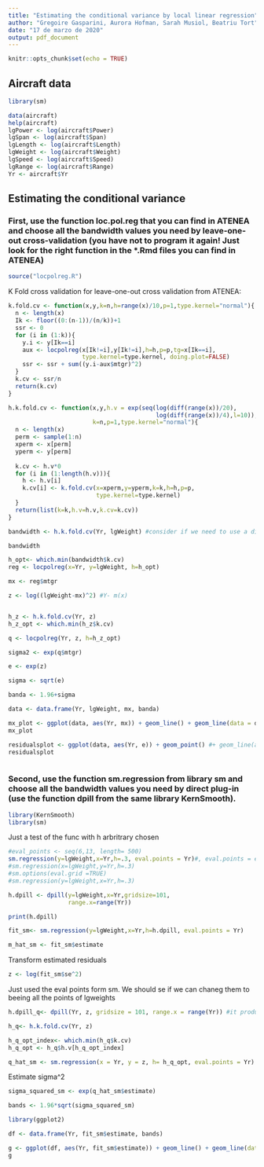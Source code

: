 ```yaml
---
title: "Estimating the conditional variance by local linear regression"
author: "Gregoire Gasparini, Aurora Hofman, Sarah Musiol, Beatriu Tort"
date: "17 de marzo de 2020"
output: pdf_document
---
```


```r
knitr::opts_chunk$set(echo = TRUE)
```

## Aircraft data
```r
library(sm)

data(aircraft)
help(aircraft)
lgPower <- log(aircraft$Power)
lgSpan <- log(aircraft$Span)
lgLength <- log(aircraft$Length)
lgWeight <- log(aircraft$Weight)
lgSpeed <- log(aircraft$Speed)
lgRange <- log(aircraft$Range)
Yr <- aircraft$Yr
```


## Estimating the conditional variance

### First, use the function loc.pol.reg that you can find in ATENEA and choose all the bandwidth values you need by leave-one-out cross-validation (you have not to program it again! Just look for the right function in the *.Rmd files you can find in ATENEA)

```r
source("locpolreg.R")
```

K Fold cross validation for leave-one-out cross validation from ATENEA:
```r
k.fold.cv <- function(x,y,k=n,h=range(x)/10,p=1,type.kernel="normal"){
  n <- length(x)
  Ik <- floor((0:(n-1))/(n/k))+1
  ssr <- 0
  for (i in (1:k)){
    y.i <- y[Ik==i]
    aux <- locpolreg(x[Ik!=i],y[Ik!=i],h=h,p=p,tg=x[Ik==i],
                     type.kernel=type.kernel, doing.plot=FALSE)
    ssr <- ssr + sum((y.i-aux$mtgr)^2)
  }
  k.cv <- ssr/n
  return(k.cv)
}

h.k.fold.cv <- function(x,y,h.v = exp(seq(log(diff(range(x))/20),
                                          log(diff(range(x))/4),l=10)), 
                        k=n,p=1,type.kernel="normal"){
  n <- length(x)
  perm <- sample(1:n)
  xperm <- x[perm]
  yperm <- y[perm]
  
  k.cv <- h.v*0
  for (i in (1:length(h.v))){
    h <- h.v[i]
    k.cv[i] <- k.fold.cv(x=xperm,y=yperm,k=k,h=h,p=p,
                         type.kernel=type.kernel)
  }
  return(list(k=k,h.v=h.v,k.cv=k.cv))
}

bandwidth <- h.k.fold.cv(Yr, lgWeight) #consider if we need to use a different vector for h.v

bandwidth

```

```r
h_opt<- which.min(bandwidth$k.cv)
reg <- locpolreg(x=Yr, y=lgWeight, h=h_opt) 

mx <- reg$mtgr

z <- log((lgWeight-mx)^2) #Y- m(x)



```

```r
h_z <- h.k.fold.cv(Yr, z) 
h_z_opt <- which.min(h_z$k.cv)

q <- locpolreg(Yr, z, h=h_z_opt)

sigma2 <- exp(q$mtgr)
```

```r

e <- exp(z)

sigma <- sqrt(e)

banda <- 1.96+sigma

data <- data.frame(Yr, lgWeight, mx, banda)

mx_plot <- ggplot(data, aes(Yr, mx)) + geom_line() + geom_line(data = data, aes(Yr, mx+ bands), colour = 'red', linetype = "dashed")+ geom_line(data = data, aes(Yr, mx- bands), colour = 'red', linetype = "dashed") #+ geom_point(data = data, aes(Yr, lgWeight))
mx_plot

residualsplot <- ggplot(data, aes(Yr, e)) + geom_point() #+ geom_line(aes(Yr, e)) 
residualsplot



```


### Second, use the function sm.regression from library sm and choose all the bandwidth values you need by direct plug-in (use the function dpill from the same library KernSmooth).

```r
library(KernSmooth)
library(sm)

```

Just a test of the func with h arbritrary chosen
```r

#eval_points <- seq(6,13, length= 500)
sm.regression(y=lgWeight,x=Yr,h=.3, eval.points = Yr)#, eval.points = eval_points)
#sm.regression(x=lgWeight,y=Yr,h=.3)
#sm.options(eval.grid =TRUE)
#sm.regression(y=lgWeight,x=Yr,h=.3)

```

```r
h.dpill <- dpill(y=lgWeight,x=Yr,gridsize=101,
                 range.x=range(Yr))

print(h.dpill)
```
```r
fit_sm<- sm.regression(y=lgWeight,x=Yr,h=h.dpill, eval.points = Yr)
```

```r
m_hat_sm <- fit_sm$estimate
```

Transform estimated residuals
```r
z <- log(fit_sm$se^2)

```

Just used the eval points form sm. We should se if we can chaneg them to beeing all the points of lgweights
```r


h.dpill_q<- dpill(Yr, z, gridsize = 101, range.x = range(Yr)) #it produces a Nan value!!!!!! I dont know why

h_q<- h.k.fold.cv(Yr, z) 

h_q_opt_index<- which.min(h_q$k.cv)
h_q_opt <- h_q$h.v[h_q_opt_index]

q_hat_sm <- sm.regression(x = Yr, y = z, h= h_q_opt, eval.points = Yr)


```
Estimate sigma^2
```r
sigma_squared_sm <- exp(q_hat_sm$estimate)
```

```r
bands <- 1.96*sqrt(sigma_squared_sm)
```

```r
library(ggplot2)

df <- data.frame(Yr, fit_sm$estimate, bands)

g <- ggplot(df, aes(Yr, fit_sm$estimate)) + geom_line() + geom_line(data = df, aes(Yr, fit_sm$estimate+ bands), colour = 'red', linetype = "dashed")+ geom_line(data = df, aes(Yr, fit_sm$estimate- bands), colour = 'red', linetype = "dashed")
g
```

